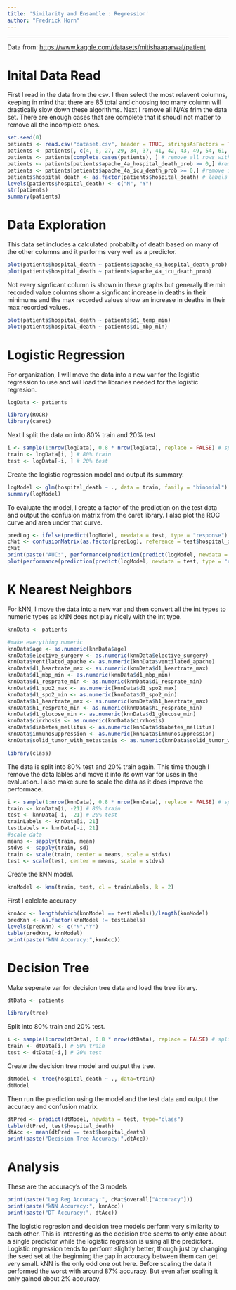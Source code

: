 ```yaml
---
title: 'Similarity and Ensamble : Regression'
author: "Fredrick Horn"
---
```

---
Data from: [https://www.kaggle.com/datasets/mitishaagarwal/patient](Kaggle: Patient Survival Prediction)

# Inital Data Read

First I read in the data from the csv. I then select the most relavent columns, keeping in mind that there are 85 total and choosing too many column will drastically slow down these algorithms. Next I remove all N/A's frim the data set. There are enough cases that are complete that it shoudl not matter to remove all the incomplete ones.
```r
set.seed(0)
patients <- read.csv("dataset.csv", header = TRUE, stringsAsFactors = TRUE) # read in csv
patients <- patients[, c(4, 6, 27, 29, 34, 37, 41, 42, 43, 49, 54, 61, 69, 70, 72, 73, 75, 76, 78, 81, 85)] # select relavent columns
patients <- patients[complete.cases(patients), ] # remove all rows with NA in any column
patients <- patients[patients$apache_4a_hospital_death_prob >= 0,] #remove invalid values
patients <- patients[patients$apache_4a_icu_death_prob >= 0,] #remove invalid values
patients$hospital_death <- as.factor(patients$hospital_death) # labels to compare agains.
levels(patients$hospital_death) <- c("N", "Y")
str(patients)
summary(patients)
```

# Data Exploration

This data set includes a calculated probabilty of death based on many of the other columns and it performs very well as a predictor.
```r
plot(patients$hospital_death ~ patients$apache_4a_hospital_death_prob)
plot(patients$hospital_death ~ patients$apache_4a_icu_death_prob)
```
Not every signficant column is shown in these graphs but generally the min recorded value columns show a signficant increase in deaths in their minimums and the max recorded values show an increase in deaths in their max recorded values. 
```r
plot(patients$hospital_death ~ patients$d1_temp_min)
plot(patients$hospital_death ~ patients$d1_mbp_min)
```


# Logistic Regression

For organization, I will move the data into a new var for the logistic regression to use and will load the libraries needed for the logistic regresion.
```r
logData <- patients

library(ROCR)
library(caret)
```

Next I split the data on into 80% train and 20% test
```r
i <- sample(1:nrow(logData), 0.8 * nrow(logData), replace = FALSE) # split data
train <- logData[i, ] # 80% train
test <- logData[-i, ] # 20% test
```

Create the logistic regression model and output its summary.
```r
logModel <- glm(hospital_death ~ ., data = train, family = "binomial")
summary(logModel)
```

To evaluate the model, I create a factor of the prediction on the test data and output the confusion matrix from the caret library. I also plot the ROC curve and area under that curve.
```r
predLog <- ifelse(predict(logModel, newdata = test, type = "response") > 0.5, "Y", "N")
cMat <- confusionMatrix(as.factor(predLog), reference = test$hospital_death)
cMat
print(paste("AUC:", performance(prediction(predict(logModel, newdata = test, type = "response"), test$hospital_death), measure = "auc")@y.values[[1]]))
plot(performance(prediction(predict(logModel, newdata = test, type = "response"), test$hospital_death), measure = "tpr", x.measure = "fpr"))
```

# K Nearest Neighbors

For kNN, I move the data into a new var and then convert all the int types to numeric types as kNN does not play nicely with the int type.
```r
knnData <- patients

#make everything numeric
knnData$age <- as.numeric(knnData$age)
knnData$elective_surgery <- as.numeric(knnData$elective_surgery)
knnData$ventilated_apache <- as.numeric(knnData$ventilated_apache)
knnData$d1_heartrate_max <- as.numeric(knnData$d1_heartrate_max)
knnData$d1_mbp_min <- as.numeric(knnData$d1_mbp_min)
knnData$d1_resprate_min <- as.numeric(knnData$d1_resprate_min)
knnData$d1_spo2_max <- as.numeric(knnData$d1_spo2_max)
knnData$d1_spo2_min <- as.numeric(knnData$d1_spo2_min)
knnData$h1_heartrate_max <- as.numeric(knnData$h1_heartrate_max)
knnData$h1_resprate_min <- as.numeric(knnData$h1_resprate_min)
knnData$d1_glucose_min <- as.numeric(knnData$d1_glucose_min)
knnData$cirrhosis <- as.numeric(knnData$cirrhosis)
knnData$diabetes_mellitus <- as.numeric(knnData$diabetes_mellitus)
knnData$immunosuppression <- as.numeric(knnData$immunosuppression)
knnData$solid_tumor_with_metastasis <- as.numeric(knnData$solid_tumor_with_metastasis)

library(class)
```

The data is split into 80% test and 20% train again. This time though I remove the data lables and move it into its own var for uses in the evaluation. I also make sure to scale the data as it does improve the performace.
```r
i <- sample(1:nrow(knnData), 0.8 * nrow(knnData), replace = FALSE) # split data
train <- knnData[i, -21] # 80% train
test <- knnData[-i, -21] # 20% test
trainLabels <- knnData[i, 21]
testLabels <- knnData[-i, 21]
#scale data
means <- sapply(train, mean)
stdvs <- sapply(train, sd)
train <- scale(train, center = means, scale = stdvs)
test <- scale(test, center = means, scale = stdvs)
```

Create the kNN model.
```r
knnModel <- knn(train, test, cl = trainLabels, k = 2)
```

First I calclate accuracy
```r
knnAcc <- length(which(knnModel == testLabels))/length(knnModel)
predKnn <- as.factor(knnModel != testLabels)
levels(predKnn) <- c("N","Y")
table(predKnn, knnModel)
print(paste("kNN Accuracy:",knnAcc))
```

# Decision Tree

Make seperate var for decision tree data and load the tree library.
```r
dtData <- patients

library(tree)
```

Split into 80% train and 20% test. 
```r
i <- sample(1:nrow(dtData), 0.8 * nrow(dtData), replace = FALSE) # split data
train <- dtData[i,] # 80% train
test <- dtData[-i,] # 20% test
```

Create the decision tree model and output the tree.
```r
dtModel <- tree(hospital_death ~ ., data=train)
dtModel
```

Then run the prediction using the model and the test data and output the accuracy and confusion matrix.
```r
dtPred <- predict(dtModel, newdata = test, type="class")
table(dtPred, test$hospital_death)
dtAcc <- mean(dtPred == test$hospital_death)
print(paste("Decision Tree Accuracy:",dtAcc))
```

# Analysis
These are the accuracy's of the 3 models
```r
print(paste("Log Reg Accuracy:", cMat$overall["Accuracy"]))
print(paste("kNN Accuracy:", knnAcc))
print(paste("DT Accuracy:", dtAcc))
```

The logistic regresion and decision tree models perform very similarity to each other. This is interesting as the decision tree seems to only care about a single predictor while the logistic regresion is using all the predictors. Logistic regression tends to perform slightly better, though just by changing the seed set at the beginning the gap in accuracy between them can get very small. kNN is the only odd one out here. Before scaling the data it performed the worst with around 87% accuracy. But even after scaling it only gained about 2% accuracy. 